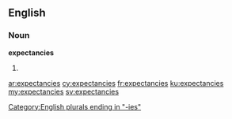 ==English==

===Noun===
'''expectancies'''

# {{plural of|expectancy}}

[[Category:English plurals ending in "-ies"]]

[[ar:expectancies]]
[[cy:expectancies]]
[[fr:expectancies]]
[[ku:expectancies]]
[[my:expectancies]]
[[sv:expectancies]]